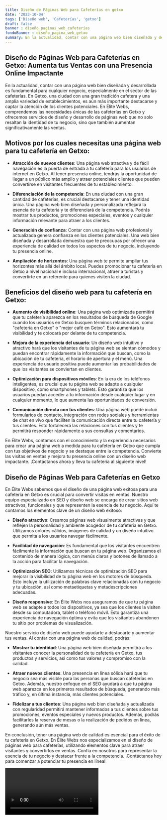 ```yaml
---
title: Diseño de Páginas Web para Cafeterías en getxo
date: '2023-10-04'
tags: ['Diseño web', 'Cafeterías', 'getxo']
draft: false
banner : diseño_paginas_web_cafeterías
fondoBanner : diseño_pagina_web_getxo
summary: En la actualidad, contar con una página web bien diseñada y desarrollada es fundamental para cualquier negocio, especialmente en el sector de las cafeterías. En Getxo, una ciudad con una gran tradición cafetera y una amplia variedad de establecimientos, es aún más importante destacarse y captar la atención de los clientes potenciales. En Élite Webs, comprendemos las necesidades únicas de las cafeterías en Getxo y ofrecemos servicios de diseño y desarrollo de páginas web que no solo resaltan la identidad de tu negocio, sino que también aumentan significativamente las ventas.
---
```


## Diseño de Páginas Web para Cafeterías en Getxo: Aumenta tus Ventas con una Presencia Online Impactante

En la actualidad, contar con una página web bien diseñada y desarrollada es fundamental para cualquier negocio, especialmente en el sector de las cafeterías. En Getxo, una ciudad con una gran tradición cafetera y una amplia variedad de establecimientos, es aún más importante destacarse y captar la atención de los clientes potenciales. En Élite Webs, comprendemos las necesidades únicas de las cafeterías en Getxo y ofrecemos servicios de diseño y desarrollo de páginas web que no solo resaltan la identidad de tu negocio, sino que también aumentan significativamente las ventas.

## Motivos por los cuales necesitas una página web para tu cafetería en Getxo:

- **Atracción de nuevos clientes**: Una página web atractiva y de fácil navegación es la puerta de entrada a tu cafetería para los usuarios de internet en Getxo. Al tener presencia online, tendrás la oportunidad de llegar a un público más amplio y atraer potenciales clientes que pueden convertirse en visitantes frecuentes de tu establecimiento.

- **Diferenciación de la competencia**: En una ciudad con una gran cantidad de cafeterías, es crucial destacarse y tener una identidad única. Una página web bien diseñada y personalizada reflejará la esencia de tu cafetería y te diferenciará de la competencia. Podrás mostrar tus productos, promociones especiales, eventos y cualquier información relevante para atraer a los clientes.

- **Generación de confianza**: Contar con una página web profesional y actualizada genera confianza en los clientes potenciales. Una web bien diseñada y desarrollada demuestra que te preocupas por ofrecer una experiencia de calidad en todos los aspectos de tu negocio, incluyendo tu presencia online.

- **Ampliación de horizontes**: Una página web te permite ampliar tus horizontes más allá del ámbito local. Puedes promocionar tu cafetería en Getxo a nivel nacional e incluso internacional, atraer a turistas y convertirte en un referente para quienes visiten la ciudad.

## Beneficios del diseño web para tu cafetería en Getxo:

- **Aumento de visibilidad online**: Una página web optimizada permitirá que tu cafetería aparezca en los resultados de búsqueda de Google cuando los usuarios en Getxo busquen términos relacionados, como "cafetería en Getxo" o "mejor café en Getxo". Esto aumentará tu visibilidad y te colocará por delante de tu competencia.

- **Mejora de la experiencia del usuario**: Un diseño web intuitivo y atractivo hará que los visitantes de tu página web se sientan cómodos y puedan encontrar rápidamente la información que buscan, como la ubicación de tu cafetería, el horario de apertura y el menú. Una experiencia de usuario positiva puede aumentar las probabilidades de que los visitantes se conviertan en clientes.

- **Optimización para dispositivos móviles**: En la era de los teléfonos inteligentes, es crucial que tu página web se adapte a cualquier dispositivo, como smartphones y tablets. Esto garantiza que los usuarios puedan acceder a tu información desde cualquier lugar y en cualquier momento, lo que aumenta las oportunidades de conversión.

- **Comunicación directa con tus clientes**: Una página web puede incluir formularios de contacto, integración con redes sociales y herramientas de chat en vivo que faciliten la comunicación directa entre tu cafetería y tus clientes. Esto fortalecerá las relaciones con tus clientes y te permitirá responder rápidamente a sus consultas y comentarios.

En Élite Webs, contamos con el conocimiento y la experiencia necesarios para crear una página web a medida para tu cafetería en Getxo que cumpla con tus objetivos de negocio y se destaque entre la competencia. Convierte las visitas en ventas y mejora tu presencia online con un diseño web impactante. ¡Contáctanos ahora y lleva tu cafetería al siguiente nivel!

<GifSeo />

<Cta />

## Diseño de Páginas Web para Cafeterías en Getxo

En Élite Webs sabemos que el diseño de una página web exitosa para una cafetería en Getxo es crucial para convertir visitas en ventas. Nuestro equipo especializado en SEO y diseño web se encarga de crear sitios web atractivos, funcionales y que representen la esencia de tu negocio. Aquí te contamos los elementos clave de un diseño web exitoso:

- **Diseño atractivo**: Creamos páginas web visualmente atractivas y que reflejen la personalidad y ambiente acogedor de tu cafetería en Getxo. Utilizamos colores cálidos, imágenes de calidad y un diseño intuitivo que permita a los usuarios navegar fácilmente.

- **Facilidad de navegación**: Es fundamental que los visitantes encuentren fácilmente la información que buscan en tu página web. Organizamos el contenido de manera lógica, con menús claros y botones de llamado a la acción para facilitar la navegación.

- **Optimización SEO**: Utilizamos técnicas de optimización SEO para mejorar la visibilidad de tu página web en los motores de búsqueda. Esto incluye la utilización de palabras clave relacionadas con tu negocio y tu ubicación, así como metaetiquetas y metadescripciones adecuadas.

- **Diseño responsive**: En Élite Webs nos aseguramos de que tu página web se adapte a todos los dispositivos, ya sea que los clientes la visiten desde su computadora, tablet o teléfono móvil. Esto garantiza una experiencia de navegación óptima y evita que los visitantes abandonen tu sitio por problemas de visualización.

Nuestro servicio de diseño web puede ayudarte a destacarte y aumentar tus ventas. Al contar con una página web de calidad, podrás:

- **Mostrar tu identidad**: Una página web bien diseñada permitirá a los visitantes conocer la personalidad de tu cafetería en Getxo, tus productos y servicios, así como tus valores y compromiso con la calidad.

- **Atraer nuevos clientes**: Una presencia en línea sólida hará que tu negocio sea más visible para las personas que buscan cafeterías en Getxo. Además, nuestro enfoque en el SEO ayudará a que tu página web aparezca en los primeros resultados de búsqueda, generando más tráfico y, en última instancia, más clientes potenciales.

- **Fidelizar a tus clientes**: Una página web bien diseñada y actualizada con regularidad permitirá mantener informados a tus clientes sobre tus promociones, eventos especiales y nuevos productos. Además, podrás facilitarles la reserva de mesas o la realización de pedidos en línea, generando aún más ventas.

En conclusión, tener una página web de calidad es esencial para el éxito de tu cafetería en Getxo. En Élite Webs nos especializamos en el diseño de páginas web para cafeterías, utilizando elementos clave para atraer visitantes y convertirlos en ventas. Confía en nosotros para representar la esencia de tu negocio y destacar frente a la competencia. ¡Contáctanos hoy para comenzar a potenciar tu presencia en línea!

<Video />

<CtaBot job='Cafeterías' city='getxo'/>

<Gmaps query='getxo+españa+maps' />